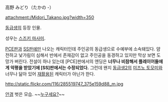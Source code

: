 高野 みどり（たかの -）

attachment:/Midori_Takano.jpg?width=350

[[동급생]]의 등장 인물.

성우는 [[스즈키 마사미]].

[[PCE]]판과 [[SS]]판에만 나오는 캐릭터인데 주인공의 동급생으로 수예부에 소속돼있다. 얌전하고 낯가림이 심해서 반에서 존재감이 없고 주인공을 동경하고 있지만 막상 보면 도망가 버린다. 전설이 하나 있는데 [PCE]판에서의 엔딩은 '''너무나 비참해서 플레이어들에게 악평을 받았기에 [SS]판에서는 수정되었다.''' 그런데 왠지 [[동급생2]]의 [[미즈노 토모미]]와 너무나 닮아 있어 [[재활용]]된 캐릭터가 아닌가 한다.

http://static.flickr.com/116/285519747_375e159d88_m.jpg

[[안경]] 벗은 모습. ~~[[누구세요?]]~~
